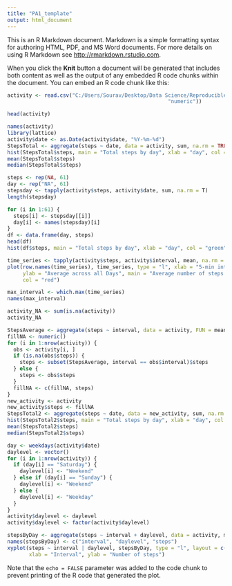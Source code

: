 ```yaml
---
title: "PA1_template"
output: html_document
---
```


This is an R Markdown document. Markdown is a simple formatting syntax for authoring HTML, PDF, and MS Word documents. For more details on using R Markdown see <http://rmarkdown.rstudio.com>.

When you click the **Knit** button a document will be generated that includes both content as well as the output of any embedded R code chunks within the document. You can embed an R code chunk like this:


```r
activity <- read.csv("C:/Users/Sourav/Desktop/Data Science/Reproducible Research/activity.csv", colClasses = c("numeric", "character", 
                                                    "numeric"))

head(activity)

names(activity)
library(lattice)
activity$date <- as.Date(activity$date, "%Y-%m-%d")
StepsTotal <- aggregate(steps ~ date, data = activity, sum, na.rm = TRUE)
hist(StepsTotal$steps, main = "Total steps by day", xlab = "day", col = "red")
mean(StepsTotal$steps)
median(StepsTotal$steps)

steps <- rep(NA, 61)
day <- rep("NA", 61)
stepsday <- tapply(activity$steps, activity$date, sum, na.rm = T)
length(stepsday)

for (i in 1:61) {
  steps[i] <- stepsday[[i]]
  day[i] <- names(stepsday)[i]
}
df <- data.frame(day, steps)
head(df)
hist(df$steps, main = "Total steps by day", xlab = "day", col = "green")

time_series <- tapply(activity$steps, activity$interval, mean, na.rm = TRUE)
plot(row.names(time_series), time_series, type = "l", xlab = "5-min interval", 
     ylab = "Average across all Days", main = "Average number of steps taken", 
     col = "red")

max_interval <- which.max(time_series)
names(max_interval)

activity_NA <- sum(is.na(activity))
activity_NA

StepsAverage <- aggregate(steps ~ interval, data = activity, FUN = mean)
fillNA <- numeric()
for (i in 1:nrow(activity)) {
  obs <- activity[i, ]
  if (is.na(obs$steps)) {
    steps <- subset(StepsAverage, interval == obs$interval)$steps
  } else {
    steps <- obs$steps
  }
  fillNA <- c(fillNA, steps)
}
new_activity <- activity
new_activity$steps <- fillNA
StepsTotal2 <- aggregate(steps ~ date, data = new_activity, sum, na.rm = TRUE)
hist(StepsTotal2$steps, main = "Total steps by day", xlab = "day", col = "red")
mean(StepsTotal2$steps)
median(StepsTotal2$steps)

day <- weekdays(activity$date)
daylevel <- vector()
for (i in 1:nrow(activity)) {
  if (day[i] == "Saturday") {
    daylevel[i] <- "Weekend"
  } else if (day[i] == "Sunday") {
    daylevel[i] <- "Weekend"
  } else {
    daylevel[i] <- "Weekday"
  }
}
activity$daylevel <- daylevel
activity$daylevel <- factor(activity$daylevel)

stepsByDay <- aggregate(steps ~ interval + daylevel, data = activity, mean)
names(stepsByDay) <- c("interval", "daylevel", "steps")
xyplot(steps ~ interval | daylevel, stepsByDay, type = "l", layout = c(1, 2), 
       xlab = "Interval", ylab = "Number of steps")


```

Note that the `echo = FALSE` parameter was added to the code chunk to prevent printing of the R code that generated the plot.
